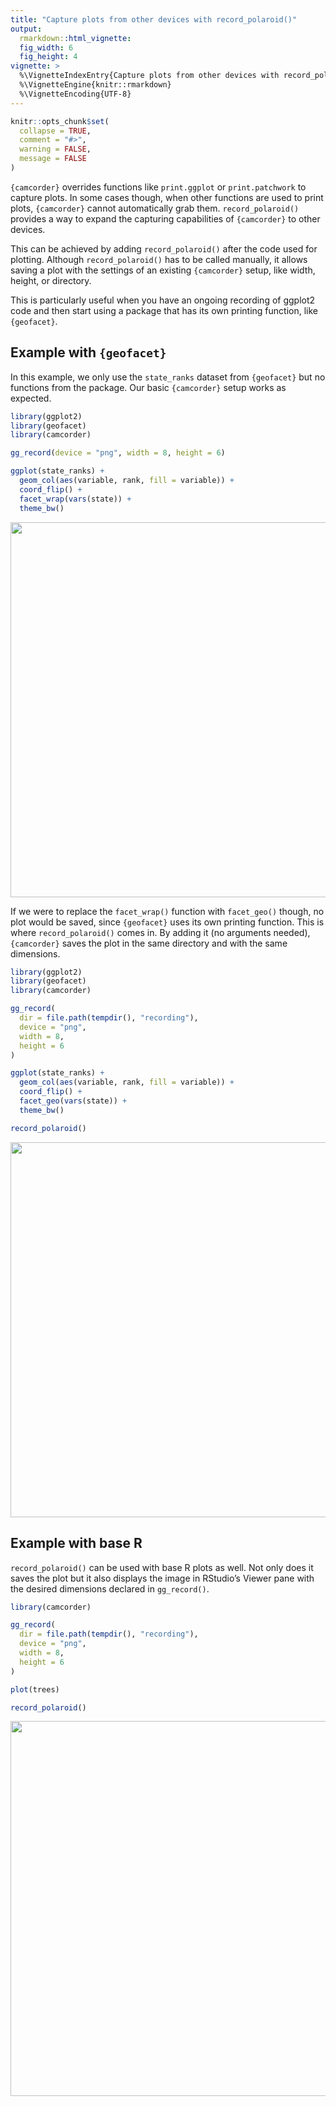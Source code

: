 ```yaml
---
title: "Capture plots from other devices with record_polaroid()"
output: 
  rmarkdown::html_vignette:
  fig_width: 6
  fig_height: 4
vignette: >
  %\VignetteIndexEntry{Capture plots from other devices with record_polaroid()}
  %\VignetteEngine{knitr::rmarkdown}
  %\VignetteEncoding{UTF-8}
---
```


```r
knitr::opts_chunk$set(
  collapse = TRUE,
  comment = "#>",
  warning = FALSE,
  message = FALSE
)
```

`{camcorder}` overrides functions like `print.ggplot` or `print.patchwork` to capture plots. In some cases though, when other functions are used to print plots, `{camcorder}` cannot automatically grab them. `record_polaroid()` provides a way to expand the capturing capabilities of `{camcorder}` to other devices.

This can be achieved by adding `record_polaroid()` after the code used for plotting. Although `record_polaroid()` has to be called manually, it allows saving a plot with the settings of an existing `{camcorder}` setup, like width, height, or directory.

This is particularly useful when you have an ongoing recording of ggplot2 code and then start using a package that has its own printing function, like `{geofacet}`.

## Example with `{geofacet}`

In this example, we only use the `state_ranks` dataset from `{geofacet}` but no functions from the package. Our basic `{camcorder}` setup works as expected.

```r
library(ggplot2)
library(geofacet)
library(camcorder)

gg_record(device = "png", width = 8, height = 6)

ggplot(state_ranks) +
  geom_col(aes(variable, rank, fill = variable)) +
  coord_flip() +
  facet_wrap(vars(state)) +
  theme_bw()
```

![](polaroid_geofacet1.png){width=600px}

If we were to replace the `facet_wrap()` function with `facet_geo()` though, no plot would be saved, since `{geofacet}` uses its own printing function. This is where `record_polaroid()` comes in. By adding it (no arguments needed), `{camcorder}` saves the plot in the same directory and with the same dimensions.

```r
library(ggplot2)
library(geofacet)
library(camcorder)

gg_record(
  dir = file.path(tempdir(), "recording"),
  device = "png",
  width = 8,
  height = 6
)

ggplot(state_ranks) +
  geom_col(aes(variable, rank, fill = variable)) +
  coord_flip() +
  facet_geo(vars(state)) +
  theme_bw()

record_polaroid()
```
![](polaroid_geofacet2.png){width=600px}


## Example with base R

`record_polaroid()` can be used with base R plots as well. Not only does it saves the plot but it also displays the image in RStudio's Viewer pane with the desired dimensions declared in `gg_record()`.

```r
library(camcorder)

gg_record(
  dir = file.path(tempdir(), "recording"),
  device = "png",
  width = 8,
  height = 6
)

plot(trees)

record_polaroid()
```
![](polaroid_base_r.png){width=600px}
